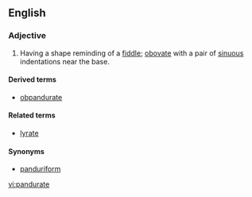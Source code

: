== English ==
===Adjective===
{{en-adj|-}}
#{{botany|of leaves}} Having a shape reminding of a [[fiddle]]; [[obovate]] with a pair of [[sinuous]] indentations near the base.

====Derived terms====
*[[obpandurate]]
====Related terms====
*[[lyrate]]

====Synonyms====
*[[panduriform]]

[[vi:pandurate]]